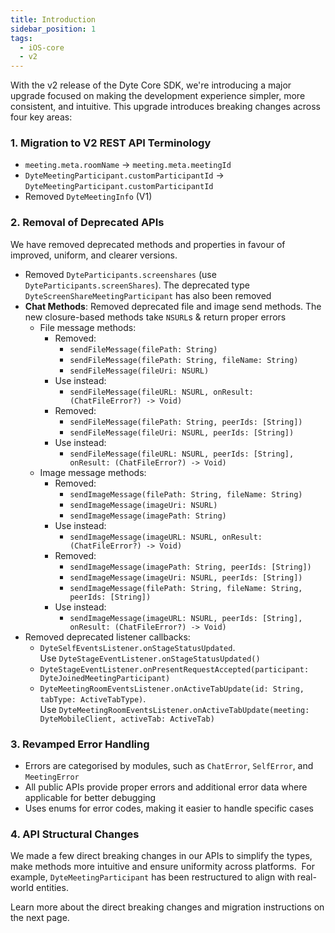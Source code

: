 ```yaml
---
title: Introduction
sidebar_position: 1
tags:
  - iOS-core
  - v2
---
```


With the v2 release of the Dyte Core SDK, we're introducing a major upgrade focused on making the development experience simpler, more consistent, and intuitive. This upgrade introduces breaking changes across four key areas:

### 1. Migration to V2 REST API Terminology

- `meeting.meta.roomName` -> `meeting.meta.meetingId`
- `DyteMeetingParticipant.customParticipantId` -> `DyteMeetingParticipant.customParticipantId`
- Removed `DyteMeetingInfo` (V1)

### 2. Removal of Deprecated APIs

We have removed deprecated methods and properties in favour of improved, uniform, and clearer versions.

- Removed `DyteParticipants.screenshares` (use `DyteParticipants.screenShares`). The deprecated type `DyteScreenShareMeetingParticipant` has also been removed
- **Chat Methods**: Removed deprecated file and image send methods. The new closure-based methods take `NSURL`s & return proper errors
  - File message methods:
    - Removed:
      - `sendFileMessage(filePath: String)`
      - `sendFileMessage(filePath: String, fileName: String)`
      - `sendFileMessage(fileUri: NSURL)`
    - Use instead:
      - `sendFileMessage(fileURL: NSURL, onResult: (ChatFileError?) -> Void)`
    - Removed:
      - `sendFileMessage(filePath: String, peerIds: [String])`
      - `sendFileMessage(fileUri: NSURL, peerIds: [String])`
    - Use instead:
      - `sendFileMessage(fileURL: NSURL, peerIds: [String], onResult: (ChatFileError?) -> Void)`
  - Image message methods:
    - Removed:
      - `sendImageMessage(filePath: String, fileName: String)`
      - `sendImageMessage(imageUri: NSURL)`
      - `sendImageMessage(imagePath: String)`
    - Use instead:
      - `sendImageMessage(imageURL: NSURL, onResult: (ChatFileError?) -> Void)`
    - Removed:
      - `sendImageMessage(imagePath: String, peerIds: [String])`
      - `sendImageMessage(imageUri: NSURL, peerIds: [String])`
      - `sendImageMessage(filePath: String, fileName: String, peerIds: [String])`
    - Use instead:
      - `sendImageMessage(imageURL: NSURL, peerIds: [String], onResult: (ChatFileError?) -> Void)`
- Removed deprecated listener callbacks:
  - `DyteSelfEventsListener.onStageStatusUpdated`. Use `DyteStageEventListener.onStageStatusUpdated()`
  - `DyteStageEventListener.onPresentRequestAccepted(participant: DyteJoinedMeetingParticipant)`
  - `DyteMeetingRoomEventsListener.onActiveTabUpdate(id: String, tabType: ActiveTabType)`.  
    Use `DyteMeetingRoomEventsListener.onActiveTabUpdate(meeting: DyteMobileClient, activeTab: ActiveTab)`

### 3. Revamped Error Handling

- Errors are categorised by modules, such as `ChatError`, `SelfError`, and `MeetingError`
- All public APIs provide proper errors and additional error data where applicable for better debugging
- Uses enums for error codes, making it easier to handle specific cases

### 4. API Structural Changes

We made a few direct breaking changes in our APIs to simplify the types, make methods more intuitive and ensure uniformity across platforms. 
For example, `DyteMeetingParticipant` has been restructured to align with real-world entities.

Learn more about the direct breaking changes and migration instructions on the next page.
